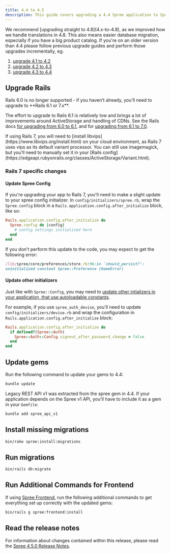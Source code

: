 ```yaml
---
title: 4.4 to 4.5
description: This guide covers upgrading a 4.4 Spree application to Spree 4.5
---
```


<Warning>
We recommend [upgrading straight to 4.8](4.x-to-4.8), as we improved how we handle translations in 4.8.
This also means easier database migration, especially if you have a big product catalog.
</Warning>

<Note>
If you're on an older version than 4.4 please follow previous upgrade guides and perform those upgrades incrementally, eg.

1. [upgrade 4.1 to 4.2](4.1-to-4.2)
2. [upgrade 4.2 to 4.3](4.2-to-4.3)
3. [upgrade 4.3 to 4.4](4.3-to-4.4)
</Note>

## Upgrade Rails

<Warning>
Rails 6.0 is no longer supported - if you haven’t already, you’ll need to upgrade to **Rails 6.1 or 7.x**. 
</Warning>

The effort to upgrade to Rails 6.1 is relatively low and brings a lot of improvements around ActiveStorage and handling of CDNs. See the Rails docs [for upgrading from 6.0 to 6.1](https://edgeguides.rubyonrails.org/upgrading_ruby_on_rails.html#upgrading-from-rails-6-0-to-rails-6-1), and for [upgrading from 6.1 to 7.0](https://edgeguides.rubyonrails.org/upgrading_ruby_on_rails.html#upgrading-from-rails-6-1-to-rails-7-0).

<Note>
If using Rails 7, you will need to [install libvips](https://www.libvips.org/install.html) on your cloud environment, as Rails 7 uses vips as its default variant processor. You can still use imagemagick, but you’ll need to manually set it in your [Rails config](https://edgeapi.rubyonrails.org/classes/ActiveStorage/Variant.html).
</Note>

### Rails 7 specific changes

#### Update Spree Config

If you're upgrading your app to Rails 7, you'll need to make a slight update to your spree config initializer. In `config/initializers/spree.rb`, wrap the `Spree.config` block in a `Rails.application.config.after_initialize` block, like so:

```ruby
Rails.application.config.after_initialize do
  Spree.config do |config|
    # config settings initialized here
  end
end
```

If you don't perform this update to the code, you may expect to get the following error:

```ruby
/lib/spree/core/preferences/store.rb:96:in `should_persist?': 
uninitialized constant Spree::Preference (NameError)
```

#### Update other initializers

Just like with `Spree::Config`, you may need to [update other intializers in your application, that use autoloadable constants](https://rubyonrails.org/2021/9/3/autoloading-in-rails-7-get-ready).

For example, if you use `spree_auth_devise`, you'll need to update `config/initializers/devise.rb` and wrap the configuration in `Rails.application.config.after_initialize` block:

```ruby
Rails.application.config.after_initialize do
  if defined?(Spree::Auth)
    Spree::Auth::Config.signout_after_password_change = false
  end
end
```

## Update gems

Run the following command to update your gems to 4.4:

```bash
bundle update
```

Legacy REST API v1 was extracted from the spree gem in 4.4. If your application depends on the Spree v1 API, you'll have to include it as a gem in your `Gemfile`:

```bash
bundle add spree_api_v1
```

## Install missing migrations

```bash
bin/rake spree:install:migrations
```

## Run migrations

```bash
bin/rails db:migrate
```

## Run Additional Commands for Frontend

If using [Spree Frontend](https://github.com/spree/spree_rails_frontend), run the following additional commands to get everything set up correctly with the updated gems:

```bash
bin/rails g spree:frontend:install
```

## Read the release notes

For information about changes contained within this release, please read the [Spree 4.5.0 Release Notes](https://github.com/spree/spree/releases/tag/v4.5.0).
